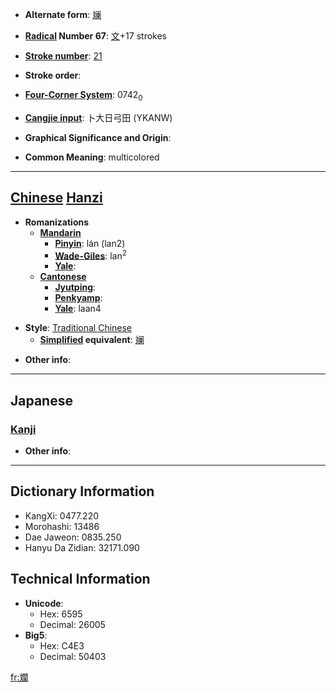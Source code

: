* '''Alternate form''': [[斓]]

* '''[[Wiktionary:Chinese radical index| Radical]] Number 67''': [[Wiktionary:Chinese radical index 文|文]]+17 strokes

* '''[[Wiktionary:Chinese total strokes index|Stroke number]]''': [[Wiktionary:Chinese total strokes index 21|21]]

* '''Stroke order''': 

* '''[[Wiktionary:Chinese four corner index|Four-Corner System]]''': 0742<sub>0</sub>

* '''[[Wiktionary:Chinese Cangjie index|Cangjie input]]''': 卜大日弓田 (YKANW)

* '''Graphical Significance and Origin''': 

* '''Common Meaning''': multicolored

----

== [[Chinese]] [[Hanzi]] ==

* '''Romanizations'''
** '''[[Mandarin]]'''
*** '''[[Pinyin]]''': lán (lan2)
*** '''[[Wade-Giles]]''': lan<sup>2</sup>
*** '''[[Yale]]''': 
** '''[[Cantonese]]'''
*** '''[[Jyutping]]''':
*** '''[[Penkyamp]]''': 
*** '''[[Yale]]''': laan4

* '''Style''': [[Traditional Chinese]] 
** '''[[Simplified Chinese|Simplified]] equivalent''': [[斓]]

* '''Other info''': 

----

==Japanese==
===[[Kanji]]===
{{kanji|on readings=[[らん]] (ran), [[れん]] (ren)
|kun readings=[[あや]] (aya)
}}

* '''Other info''':  

----

== Dictionary Information ==

* KangXi: 0477.220
* Morohashi: 13486
* Dae Jaweon: 0835.250
* Hanyu Da Zidian: 32171.090

== Technical Information ==

* '''Unicode''':
** Hex: 6595
** Decimal: 26005
* '''Big5''':
** Hex: C4E3
** Decimal: 50403

[[fr:斕]]
